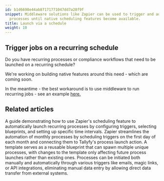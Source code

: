 ```yaml
---
id: b1d6698e44ab87171771047dd7a28f9f
snippet: Middleware solutions like Zapier can be used to trigger and automate recurring
  processes until native scheduling features become available.
title: Launch via a schedule
weight: 10
---
```


## Trigger jobs on a recurring schedule

Do you have recurring processes or compliance workflows that need to be launched on a recurring schedule?

We're working on building native features around this need - which are coming soon.

In the meantime - the best workaround is to use middleware to run recurring jobs - see an example [here.](/products/pro/integrations/middleware/zapier/how-to-automate-monthly-process-launch-with-zapier/)


## Related articles
<CardGrid>
<LinkTitleCard header="<b>Launching > Automatically schedule a process</b>" href="/products/pro/launching/how-can-i-schedule-a-process-in-tallyfy-using-middleware/" > A guide demonstrating how to use Zapier's scheduling feature to automatically launch recurring processes by configuring triggers, selecting blueprints, and setting up specific time intervals. </LinkTitleCard>
<LinkTitleCard header="<b>Zapier > Automate monthly process launch with Zapier</b>" href="/products/pro/integrations/middleware/zapier/how-to-automate-monthly-process-launch-with-zapier/" > Zapier streamlines the automation of monthly processes by scheduling triggers on the first day of each month and connecting them to Tallyfy's process launch action. </LinkTitleCard>
<LinkTitleCard header="<b>Pro > Launching</b>" href="/products/pro/launching/" > A template serves as a reusable blueprint that can spawn multiple unique processes, with changes to the template only affecting future process launches rather than existing ones. </LinkTitleCard>
<LinkTitleCard header="<b>Launching > Triggers</b>" href="/products/pro/launching/triggers/" > Processes can be initiated both manually and automatically through various triggers like emails, magic links, or API integrations, eliminating manual data entry by allowing direct data transfer from external systems. </LinkTitleCard>
</CardGrid>